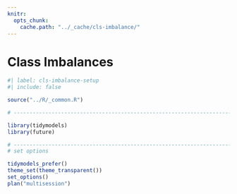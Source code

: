 ```yaml
---
knitr:
  opts_chunk:
    cache.path: "../_cache/cls-imbalance/"
---
```


# Class Imbalances {#sec-cls-imbalance}

```r
#| label: cls-imbalance-setup
#| include: false

source("../R/_common.R")

# ------------------------------------------------------------------------------

library(tidymodels)
library(future)

# ------------------------------------------------------------------------------
# set options

tidymodels_prefer()
theme_set(theme_transparent())
set_options()
plan("multisession")

```
